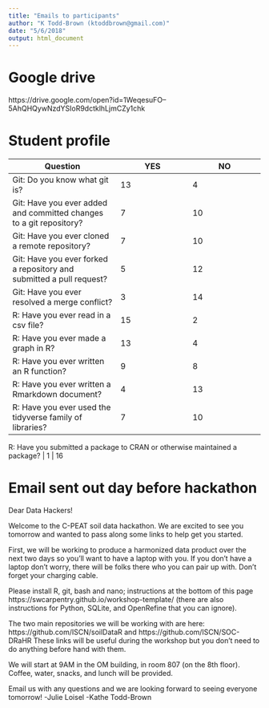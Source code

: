 ```yaml
---
title: "Emails to participants"
author: "K Todd-Brown (ktoddbrown@gmail.com)"
date: "5/6/2018"
output: html_document
---
```


# Google drive
https://drive.google.com/open?id=1WeqesuFO--5AhQHQywNzdYSIoR9dctklhLjmCZy1chk

# Student profile

Question | YES	| NO 
---|--|--
Git: Do you know what git is?	| 13	| 4
Git: Have you ever added and committed changes to a git repository?	| 7	| 10
Git: Have you ever cloned a remote repository?	| 7	| 10
Git: Have you ever forked a repository and submitted a pull request? |	5 |	12
Git: Have you ever resolved a merge conflict?	| 3	| 14
R: Have you ever read in a csv file? | 15 | 2
R: Have you ever made a graph in R?	| 13 | 4
R: Have you ever written an R function?	| 9	| 8
R: Have you ever written a Rmarkdown document?	| 4	| 13
R: Have you ever used the tidyverse family of libraries? | 7 | 10

R: Have you submitted a package to CRAN or otherwise maintained a package? | 1 | 16


# Email sent out day before hackathon

Dear Data Hackers!

Welcome to the C-PEAT soil data hackathon. We are excited to see you tomorrow and wanted to pass along some links to help get you started.

First, we will be working to produce a harmonized data product over the next two days so you'll want to have a laptop with you. If you don't have a laptop don't worry, there will be folks there who you can pair up with. Don't forget your charging cable. 

Please install R, git, bash and nano; instructions at the bottom of this page https://swcarpentry.github.io/workshop-template/ (there are also instructions for Python, SQLite, and OpenRefine that you can ignore).

The two main repositories we will be working with are here: https://github.com/ISCN/soilDataR and https://github.com/ISCN/SOC-DRaHR These links will be useful during the workshop but you don't need to do anything before hand with them.

We will start at 9AM in the OM building, in room 807 (on the 8th floor). Coffee, water, snacks, and lunch will be provided. 

Email us with any questions and we are looking forward to seeing everyone tomorrow!
-Julie Loisel
-Kathe Todd-Brown
